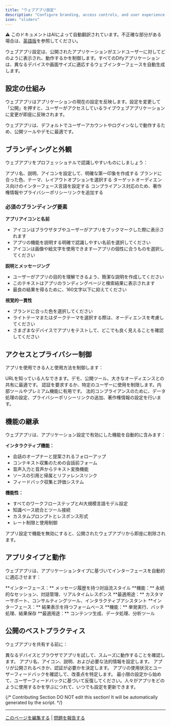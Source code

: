 ```yaml
---
title: "ウェブアプリ設定"
description: "Configure branding, access controls, and user experience settings for your published web applications"
icon: "sliders"
---
```


<Note> ⚠️ このドキュメントはAIによって自動翻訳されています。不正確な部分がある場合は、[英語版](/en/documentation/pages/publish/web-app-settings)を参照してください。</Note>


ウェブアプリ設定は、公開されたアプリケーションがエンドユーザーに対してどのように表示され、動作するかを制御します。すべてのDifyアプリケーションは、異なるデバイスや画面サイズに適応するウェブインターフェースを自動生成します。

## 設定の仕組み

ウェブアプリはアプリケーションの現在の設定を反映します。設定を変更して「公開」を押すと、ユーザーがアクセスしているライブウェブアプリケーションに変更が即座に反映されます。

<Info>
ウェブアプリは、デフォルトでユーザーアカウントやログインなしで動作するため、公開ツールやデモに最適です。
</Info>

## ブランディングと外観

ウェブアプリをプロフェッショナルで認識しやすいものにしましょう：

<CardGroup cols={2}>
  <Card title="アプリアイデンティティ" icon="id-card">
    アプリ名、説明、アイコンを設定して、明確な第一印象を作成する
  </Card>
  <Card title="ビジュアルデザイン" icon="palette">
    ブランドに合った色、テーマ、レイアウトオプションを選択する
  </Card>
  <Card title="言語設定" icon="globe">
    ターゲットオーディエンス向けのインターフェース言語を設定する
  </Card>
  <Card title="法的ページ" icon="scale">
    コンプライアンス対応のため、著作権情報やプライバシーポリシーリンクを追加する
  </Card>
</CardGroup>

### 必須のブランディング要素

**アプリアイコンと名前**
- アイコンはブラウザタブやユーザーがアプリをブックマークした際に表示されます
- アプリの機能を説明する明確で認識しやすい名前を選択してください
- アイコンは画像や絵文字を使用できます—アプリの個性に合うものを選択してください

**説明とメッセージング**
- ユーザーがアプリの目的を理解できるよう、簡潔な説明を作成してください
- このテキストはアプリのランディングページと検索結果に表示されます
- 最良の結果を得るために、160文字以下に抑えてください

**視覚的一貫性**
- ブランドに合った色を選択してください
- ライトテーマまたはダークテーマを選択する際は、オーディエンスを考慮してください
- さまざまなデバイスでアプリをテストして、どこでも良く見えることを確認してください

## アクセスとプライバシー制御

アプリを使用できる人と使用方法を制御します：

<AccordionGroup>
  <Accordion title="公開アクセス（デフォルト）">
    URLを知っている人なできます。デモ、公開ツール、大きなオーディエンスとの共有に最適です。
  </Accordion>
  
  <Accordion title="アクセス制御">
    認証を要求するか、特定のユーザーに使用を制限します。内部ツールやプレミアム機能に有用です。
  </Accordion>
  
  <Accordion title="プライバシー設定">
    法的コンプライアンスのために、データ処理の設定、プライバシーポリシーリンクの追加、著作権情報の設定を行います。
  </Accordion>
</AccordionGroup>

## 機能の継承

ウェブアプリは、アプリケーション設定で有効にした機能を自動的に含みます：

**インタラクティブ機能：**
- 会話のオープナーと提案されるフォローアップ
- コンテキスト収集のための会話前フォーム
- 音声入力と音声からテキスト変換機能
- ソースの引用と帰属とリファレンスリンク
- フィードバック収集と評価システム

**機能性：**
- すべてのワークフローステップとAI大規模言語モデル設定
- 知識ベース統合とツール接続
- カスタムプロンプトとレスポンス形式
- レート制限と使用制御

<Warning>
アプリ設定で機能を無効にすると、公開されたウェブアプリから即座に削除されます。
</Warning>

## アプリタイプと動作

ウェブアプリは、アプリケーションタイプに基づいてインターフェースを自動的に適応させます：

<Tabs>
  <Tab title="チャットアプリケーション">
    **インターフェース：** メッセージ履歴を持つ対話流スタイル
    **機能：** 永続的なセッション、対話管理、リアルタイムレスポンス
    **最適用途：** カスタマーサポート、コンサルティングツール、インタラクティブアシスタント
  </Tab>
  
  <Tab title="ワークフローアプリケーション">
    **インターフェース：** 結果表示を持つフォームベース
    **機能：** 単発実行、バッチ処理、結果保存
    **最適用途：** コンテンツ生成、データ処理、分析ツール
  </Tab>
</Tabs>

## 公開のベストプラクティス

ウェブアプリを共有する前に：

<Steps>
  <Step title="ユーザーエクスペリエンスをテストする">
    異なるデバイスとブラウザでアプリを試して、スムーズに動作することを確認します。
  </Step>
  
  <Step title="必須設定を構成する">
    アプリ名、アイコン、説明、および必要な法的情報を設定します。
  </Step>
  
  <Step title="アクセス制御を確認する">
    アプリが公開されるべきか、認証が必要かを決定します。
  </Step>
  
  <Step title="使用状況を監視する">
    アプリの使用状況とユーザーフィードバックを確認して、改善点を特定します。
  </Step>
</Steps>

<Tip>
最小限の設定から始めて、ユーザーフィードバックに基づいて反復してください。人々がアプリをどのように使用するかを学ぶにつれて、いつでも設定を更新できます。
</Tip>

{/*
Contributing Section
DO NOT edit this section!
It will be automatically generated by the script.
*/}

---

[このページを編集する](https://github.com/langgenius/dify-docs/edit/main/ja-jp/documentation/pages/publish/web-app-settings.mdx) | [問題を報告する](https://github.com/langgenius/dify-docs/issues/new?template=docs.yml)

